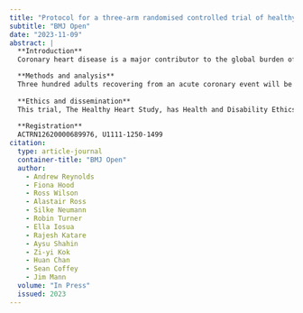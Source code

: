 ```yaml
---
title: "Protocol for a three-arm randomised controlled trial of healthy grocery delivery in the usual care for adults recovering from an acute coronary event"
subtitle: "BMJ Open"
date: "2023-11-09"
abstract: |
  **Introduction**
  Coronary heart disease is a major contributor to the global burden of disease. Appropriate nutrition is a cornerstone of the prevention and treatment of coronary heart disease, however barriers including cost and access to recommended foods limits long-term adherence for many. We are conducting, in adults with coronary heart disease, a randomised controlled trial comparing usual care with two dietary interventions in which usual care is augmented by 12 weeks free delivered groceries.

  **Methods and analysis**
  Three hundred adults recovering from an acute coronary event will be recruited from outpatient cardiovascular services in three regions of Aotearoa New Zealand. Participants will be randomly allocated to three arms: usual care (control group), usual care and the free delivery of foods high in dietary fibre, or usual care and the free delivery of foods high in unsaturated fats. Interventions duration is 12 weeks, with a further 12 months follow up. The primary outcome measures are change in LDL cholesterol concentration following the intervention, and a cost effectiveness analysis of health care access and social costs in the year after the intervention. A broad range of secondary outcome measures include other blood lipids, anthropometry, glycaemia, inflammatory markers, gut microbiome, dietary biomarkers, food acceptability, dietary change, and the facilitators and barriers to dietary change. The trial will determine whether the free provision of groceries known to reduce cardiovascular risk within usual care will be clinically beneficial and justify the cost of doing so. Results may also provide an indication of the relative benefit of foods rich in dietary fibre or unsaturated fats in coronary heart disease management.
  
  **Ethics and dissemination**
  This trial, The Healthy Heart Study, has Health and Disability Ethics Committee approval (20/NTB/121), underwent Māori consultation, and has locality authority to be conducted in Canterbury, Otago, and Southland.
  
  **Registration**
  ACTRN12620000689976, U1111-1250-1499
citation: 
  type: article-journal
  container-title: "BMJ Open"
  author:
    - Andrew Reynolds
    - Fiona Hood
    - Ross Wilson
    - Alastair Ross
    - Silke Neumann
    - Robin Turner
    - Ella Iosua
    - Rajesh Katare
    - Aysu Shahin
    - Zi-yi Kok
    - Huan Chan
    - Sean Coffey
    - Jim Mann
  volume: "In Press"
  issued: 2023
---
```

